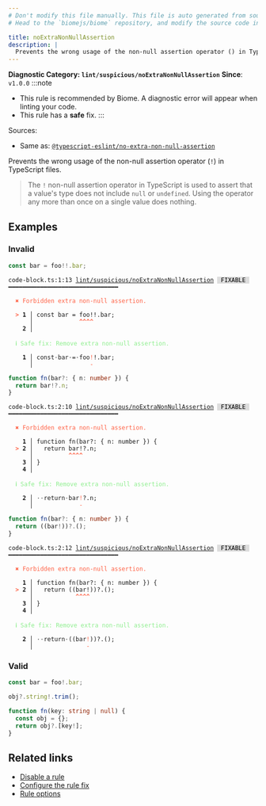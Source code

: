 ```yaml
---
# Don't modify this file manually. This file is auto generated from source, and you will lose your changes next time the website is built.
# Head to the `biomejs/biome` repository, and modify the source code in there.

title: noExtraNonNullAssertion
description: |
  Prevents the wrong usage of the non-null assertion operator () in TypeScript files.
---
```


**Diagnostic Category: `lint/suspicious/noExtraNonNullAssertion`**
<Tabs>
<TabItem label="TypeScript and TSX" icon="seti:typescript">
**Since**: `v1.0.0`
:::note
- This rule is recommended by Biome. A diagnostic error will appear when linting your code.
- This rule has a **safe** fix.
:::

Sources: 
- Same as: <a href="https://typescript-eslint.io/rules/no-extra-non-null-assertion" target="_blank"><code>@typescript-eslint/no-extra-non-null-assertion</code></a>

Prevents the wrong usage of the non-null assertion operator (`!`) in TypeScript files.

>The `!` non-null assertion operator in TypeScript is used to assert that a value's type does not include `null` or `undefined`. Using the operator any more than once on a single value does nothing.


## Examples

### Invalid

```ts
const bar = foo!!.bar;
```

<pre class="language-text"><code class="language-text">code-block.ts:1:13 <a href="https://biomejs.dev/linter/rules/no-extra-non-null-assertion">lint/suspicious/noExtraNonNullAssertion</a> <span style="color: #000; background-color: #ddd;"> FIXABLE </span> ━━━━━━━━━━━━━━━━━━━━━━━━━━━━━━━<br /><br />  <strong><span style="color: Tomato;">✖</span></strong> <span style="color: Tomato;">Forbidden extra non-null assertion.</span><br />  <br />  <strong><span style="color: Tomato;">&gt;</span></strong> <strong>1 │ </strong>const bar = foo!!.bar;<br />   <strong>   │ </strong>            <strong><span style="color: Tomato;">^</span></strong><strong><span style="color: Tomato;">^</span></strong><strong><span style="color: Tomato;">^</span></strong><strong><span style="color: Tomato;">^</span></strong><br />    <strong>2 │ </strong><br />  <br />  <strong><span style="color: lightgreen;">ℹ</span></strong> <span style="color: lightgreen;">Safe fix</span><span style="color: lightgreen;">: </span><span style="color: lightgreen;">Remove extra non-null assertion.</span><br />  <br />  <strong>  1 │ </strong>const<span style="opacity: 0.8;">·</span>bar<span style="opacity: 0.8;">·</span>=<span style="opacity: 0.8;">·</span>foo<span style="color: Tomato;">!</span>!.bar;<br />  <strong>    │ </strong>               <span style="color: Tomato;">-</span>      <br /></code></pre>

```ts
function fn(bar?: { n: number }) {
  return bar!?.n;
}
```

<pre class="language-text"><code class="language-text">code-block.ts:2:10 <a href="https://biomejs.dev/linter/rules/no-extra-non-null-assertion">lint/suspicious/noExtraNonNullAssertion</a> <span style="color: #000; background-color: #ddd;"> FIXABLE </span> ━━━━━━━━━━━━━━━━━━━━━━━━━━━━━━━<br /><br />  <strong><span style="color: Tomato;">✖</span></strong> <span style="color: Tomato;">Forbidden extra non-null assertion.</span><br />  <br />    <strong>1 │ </strong>function fn(bar?: &#123; n: number &#125;) &#123;<br />  <strong><span style="color: Tomato;">&gt;</span></strong> <strong>2 │ </strong>  return bar!?.n;<br />   <strong>   │ </strong>         <strong><span style="color: Tomato;">^</span></strong><strong><span style="color: Tomato;">^</span></strong><strong><span style="color: Tomato;">^</span></strong><strong><span style="color: Tomato;">^</span></strong><br />    <strong>3 │ </strong>&#125;<br />    <strong>4 │ </strong><br />  <br />  <strong><span style="color: lightgreen;">ℹ</span></strong> <span style="color: lightgreen;">Safe fix</span><span style="color: lightgreen;">: </span><span style="color: lightgreen;">Remove extra non-null assertion.</span><br />  <br />  <strong>  2 │ </strong><span style="opacity: 0.8;">·</span><span style="opacity: 0.8;">·</span>return<span style="opacity: 0.8;">·</span>bar<span style="color: Tomato;">!</span>?.n;<br />  <strong>    │ </strong>            <span style="color: Tomato;">-</span>    <br /></code></pre>

```ts
function fn(bar?: { n: number }) {
  return ((bar!))?.();
}
```

<pre class="language-text"><code class="language-text">code-block.ts:2:12 <a href="https://biomejs.dev/linter/rules/no-extra-non-null-assertion">lint/suspicious/noExtraNonNullAssertion</a> <span style="color: #000; background-color: #ddd;"> FIXABLE </span> ━━━━━━━━━━━━━━━━━━━━━━━━━━━━━━━<br /><br />  <strong><span style="color: Tomato;">✖</span></strong> <span style="color: Tomato;">Forbidden extra non-null assertion.</span><br />  <br />    <strong>1 │ </strong>function fn(bar?: &#123; n: number &#125;) &#123;<br />  <strong><span style="color: Tomato;">&gt;</span></strong> <strong>2 │ </strong>  return ((bar!))?.();<br />   <strong>   │ </strong>           <strong><span style="color: Tomato;">^</span></strong><strong><span style="color: Tomato;">^</span></strong><strong><span style="color: Tomato;">^</span></strong><strong><span style="color: Tomato;">^</span></strong><br />    <strong>3 │ </strong>&#125;<br />    <strong>4 │ </strong><br />  <br />  <strong><span style="color: lightgreen;">ℹ</span></strong> <span style="color: lightgreen;">Safe fix</span><span style="color: lightgreen;">: </span><span style="color: lightgreen;">Remove extra non-null assertion.</span><br />  <br />  <strong>  2 │ </strong><span style="opacity: 0.8;">·</span><span style="opacity: 0.8;">·</span>return<span style="opacity: 0.8;">·</span>((bar<span style="color: Tomato;">!</span>))?.();<br />  <strong>    │ </strong>              <span style="color: Tomato;">-</span>       <br /></code></pre>

### Valid

```ts
const bar = foo!.bar;

obj?.string!.trim();

function fn(key: string | null) {
  const obj = {};
  return obj?.[key!];
}
```

## Related links

- [Disable a rule](/linter/#disable-a-lint-rule)
- [Configure the rule fix](/linter#configure-the-rule-fix)
- [Rule options](/linter/#rule-options)

</TabItem>
</Tabs>

